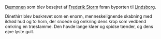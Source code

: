 {{title:Dinethirr}}
{{author:Laura Holmegaard}}
{{timestamp:2009-09-19T19:51:29Z}}
{{copyright:Dinethirr}}
[[Dæmon|Dæmonen]] som blev besejret af [[Frederik Storm]] foran byporten til [[Lindsborg]].

Dinethirr blev beskrevet som en enorm, menneskelignende skabning med ildrød hud og to horn, der snoede sig omkring dens krop som vedbend omkring en træstamme. Den havde lange kløer og spidse tænder, og dens øjne lyste gult.